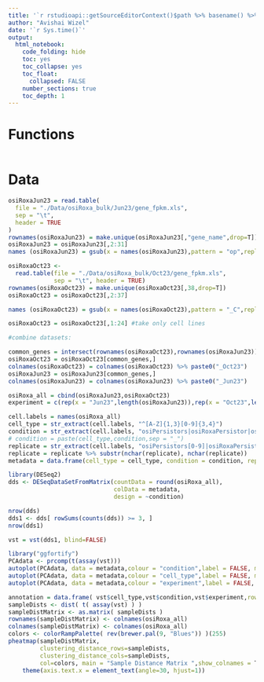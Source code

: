 ```yaml
---
title: '`r rstudioapi::getSourceEditorContext()$path %>% basename() %>% gsub(pattern = "\\.Rmd",replacement = "")`' 
author: "Avishai Wizel"
date: '`r Sys.time()`'
output: 
  html_notebook: 
    code_folding: hide
    toc: yes
    toc_collapse: yes
    toc_float: 
      collapsed: FALSE
    number_sections: true
    toc_depth: 1
---
```




# Functions

```r
```

# Data

```r




osiRoxaJun23 = read.table(
  file = "./Data/osiRoxa_bulk/Jun23/gene_fpkm.xls",
  sep = "\t",
  header = TRUE
)
rownames(osiRoxaJun23) = make.unique(osiRoxaJun23[,"gene_name",drop=T])
osiRoxaJun23 = osiRoxaJun23[,2:31]
names (osiRoxaJun23) = gsub(x = names(osiRoxaJun23),pattern = "op",replacement = "osiPersistors")%>% gsub(pattern = "cp",replacement = "_osiRoxaPersistors") 

osiRoxaOct23 <-
  read.table(file = "./Data/osiRoxa_bulk/Oct23/gene_fpkm.xls",
             sep = "\t", header = TRUE)
rownames(osiRoxaOct23) = make.unique(osiRoxaOct23[,38,drop=T])
osiRoxaOct23 = osiRoxaOct23[,2:37]

names (osiRoxaOct23) = gsub(x = names(osiRoxaOct23),pattern = "_C",replacement = "_ctrl")%>% gsub(pattern = "p_OR",replacement = "_osiRoxaPersistors") %>% gsub(pattern = "p_O",replacement = "_osiPersistors") %>% gsub(pattern = "_R",replacement = "_roxa")%>% gsub(,pattern = "_O",replacement = "_osi")

osiRoxaOct23 = osiRoxaOct23[,1:24] #take only cell lines
```

```r
#combine datasets:

common_genes = intersect(rownames(osiRoxaOct23),rownames(osiRoxaJun23))
osiRoxaOct23 = osiRoxaOct23[common_genes,]
colnames(osiRoxaOct23) = colnames(osiRoxaOct23) %>% paste0("_Oct23")
osiRoxaJun23 = osiRoxaJun23[common_genes,]
colnames(osiRoxaJun23) = colnames(osiRoxaJun23) %>% paste0("_Jun23")

osiRoxa_all = cbind(osiRoxaJun23,osiRoxaOct23)
experiment = c(rep(x = "Jun23",length(osiRoxaJun23)),rep(x = "Oct23",length(osiRoxaOct23)))
```

```r
cell.labels = names(osiRoxa_all)
cell_type = str_extract(cell.labels, "^[A-Z]{1,3}[0-9]{3,4}") 
condition = str_extract(cell.labels, "osiPersistors|osiRoxaPersistor|osi|ctrl|roxa")
# condition = paste(cell_type,condition,sep = "_")
replicate = str_extract(cell.labels, "osiPersistors[0-9]|osiRoxaPersistors[0-9]|osi[0-9]|ctrl[0-9]|roxa[0-9]") 
replicate = replicate %>% substr(nchar(replicate), nchar(replicate))
metadata = data.frame(cell_type = cell_type, condition = condition, replicate = replicate, row.names = colnames(osiRoxa_all),experiment = experiment)
```

```r
library(DESeq2)
dds <- DESeqDataSetFromMatrix(countData = round(osiRoxa_all),
                              colData = metadata,
                              design = ~condition)
```

```r
nrow(dds)
dds1 <- dds[ rowSums(counts(dds)) >= 3, ]
nrow(dds1)
```
```r
vst = vst(dds1, blind=FALSE)
```

```r
library("ggfortify")
PCAdata <- prcomp(t(assay(vst)))
autoplot(PCAdata, data = metadata,colour = "condition",label = FALSE, main="PCA") # Show dots
autoplot(PCAdata, data = metadata,colour = "cell_type",label = FALSE, main="PCA") # Show dots
autoplot(PCAdata, data = metadata,colour = "experiment",label = FALSE, main="PCA") # Show dots

```

```r

annotation = data.frame( vst$cell_type,vst$condition,vst$experiment,row.names = colnames(vst))
sampleDists <- dist( t( assay(vst) ) )
sampleDistMatrix <- as.matrix( sampleDists )
rownames(sampleDistMatrix) <- colnames(osiRoxa_all)
colnames(sampleDistMatrix) <- colnames(osiRoxa_all)
colors <- colorRampPalette( rev(brewer.pal(9, "Blues")) )(255)
pheatmap(sampleDistMatrix,
         clustering_distance_rows=sampleDists,
         clustering_distance_cols=sampleDists,
         col=colors, main = "Sample Distance Matrix ",show_colnames = T,annotation_row  = annotation)+
    theme(axis.text.x = element_text(angle=30, hjust=1)) 
```
<script src="https://hypothes.is/embed.js" async></script>

